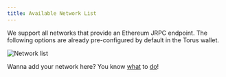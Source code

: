 ```yaml
---
title: Available Network List
---
```


We support all networks that provide an Ethereum JRPC endpoint. The following
options are already pre-configured by default in the Torus wallet.

![Network list](../../../static/assets/networklist.png)

Wanna add your network here? You know [what](mailto:hello@tor.us) to
[do](https://github.com/torusresearch/torus-website/pulls)!
